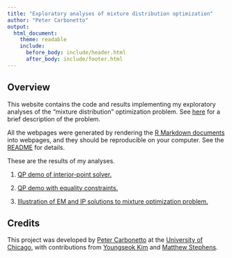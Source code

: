 ```yaml
---
title: "Exploratory analyses of mixture distribution optimization"
author: "Peter Carbonetto"
output:
  html_document:
    theme: readable
    include:
      before_body: include/header.html
      after_body: include/footer.html
---
```


## Overview

This website contains the code and results implementing my exploratory
analyses of the "mixture distribution" optimization problem. See
[here](normmix.html) for a brief description of the problem.

All the webpages were generated by rendering the
[R Markdown documents](https://github.com/pcarbo/mixopt/tree/master/analysis)
into webpages, and they should be reproducible on your computer. See
the [README](https://github.com/pcarbo/mixopt) for details.

These are the results of my analyses.

1. [QP demo of interior-point solver.](qpdemo.html)

2. [QP demo with equality constraints.](qpdemo2.html)

3. [Illustration of EM and IP solutions to mixture optimization 
problem.](normmix.html)

## Credits

This project was developed by [Peter
Carbonetto](http://pcarbo.github.io) at the [University of
Chicago](https://www.uchicago.edu), with contributions from [Youngseok 
Kim](https://github.com/hamulmyo) and [Matthew 
Stephens](http://stephenslab.uchicago.edu).

